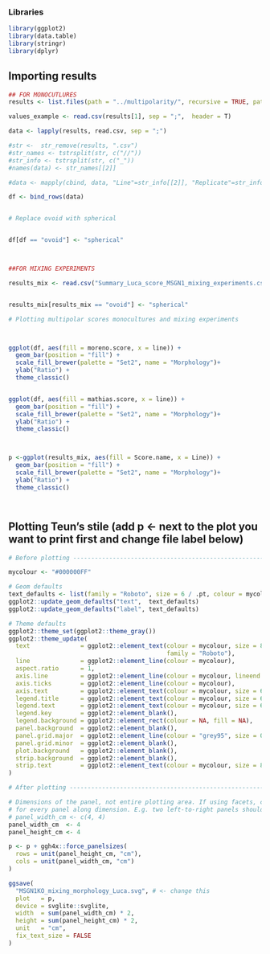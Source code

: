 

### Libraries

```r
library(ggplot2)
library(data.table)
library(stringr)
library(dplyr)
```


## Importing results
```r

## FOR MONOCUTLURES
results <- list.files(path = "../multipolarity/", recursive = TRUE, pattern = ".csv$", full.names = TRUE)

values_example <- read.csv(results[1], sep = ";",  header = T)

data <- lapply(results, read.csv, sep = ";")

#str <-  str_remove(results, ".csv")
#str_names <- tstrsplit(str, c("//"))
#str_info <- tstrsplit(str, c("_"))
#names(data) <- str_names[[2]]

#data <- mapply(cbind, data, "Line"=str_info[[2]], "Replicate"=str_info[[3]],SIMPLIFY=F)

df <- bind_rows(data)


# Replace ovoid with spherical


df[df == "ovoid"] <- "spherical"



##FOR MIXING EXPERIMENTS

results_mix <- read.csv("Summary_Luca_score_MSGN1_mixing_experiments.csv", sep = ";")


results_mix[results_mix == "ovoid"] <- "spherical"

```

```r



# Plotting multipolar scores monocultures and mixing experiments



ggplot(df, aes(fill = moreno.score, x = line)) +
  geom_bar(position = "fill") +
  scale_fill_brewer(palette = "Set2", name = "Morphology")+
  ylab("Ratio") +
  theme_classic() 


ggplot(df, aes(fill = mathias.score, x = line)) +
  geom_bar(position = "fill") +
  scale_fill_brewer(palette = "Set2", name = "Morphology")+
  ylab("Ratio") +
  theme_classic() 



p <-ggplot(results_mix, aes(fill = Score.name, x = Line)) +
  geom_bar(position = "fill") +
  scale_fill_brewer(palette = "Set2", name = "Morphology")+
  ylab("Ratio") +
  theme_classic() 




```
## Plotting Teun's stile (add p <- next to the plot you want to print first and change file label below)
``` R
# Before plotting ---------------------------------------------------------

mycolour <- "#000000FF"

# Geom defaults
text_defaults <- list(family = "Roboto", size = 6 / .pt, colour = mycolour)
ggplot2::update_geom_defaults("text",  text_defaults)
ggplot2::update_geom_defaults("label", text_defaults)

# Theme defaults
ggplot2::theme_set(ggplot2::theme_gray())
ggplot2::theme_update(
  text              = ggplot2::element_text(colour = mycolour, size = 8,
                                            family = "Roboto"),
  line              = ggplot2::element_line(colour = mycolour),
  aspect.ratio      = 1,
  axis.line         = ggplot2::element_line(colour = mycolour, lineend = "square"),
  axis.ticks        = ggplot2::element_line(colour = mycolour),
  axis.text         = ggplot2::element_text(colour = mycolour, size = 6),
  legend.title      = ggplot2::element_text(colour = mycolour, size = 6),
  legend.text       = ggplot2::element_text(colour = mycolour, size = 6),
  legend.key        = ggplot2::element_blank(),
  legend.background = ggplot2::element_rect(colour = NA, fill = NA),
  panel.background  = ggplot2::element_blank(),
  panel.grid.major  = ggplot2::element_line(colour = "grey95", size = 0.25),
  panel.grid.minor  = ggplot2::element_blank(),
  plot.background   = ggplot2::element_blank(),
  strip.background  = ggplot2::element_blank(),
  strip.text        = ggplot2::element_text(colour = mycolour, size = 8)
)

# After plotting ----------------------------------------------------------

# Dimensions of the panel, not entire plotting area. If using facets, change
# for every panel along dimension. E.g. two left-to-right panels should be
# panel_width_cm <- c(4, 4)
panel_width_cm  <- 4
panel_height_cm <- 4

p <- p + ggh4x::force_panelsizes(
  rows = unit(panel_height_cm, "cm"), 
  cols = unit(panel_width_cm, "cm")
)

ggsave(
  "MSGN1KO_mixing_morphology_Luca.svg", # <- change this
  plot   = p, 
  device = svglite::svglite, 
  width  = sum(panel_width_cm) * 2,
  height = sum(panel_height_cm) * 2,
  unit   = "cm",
  fix_text_size = FALSE
)



```

